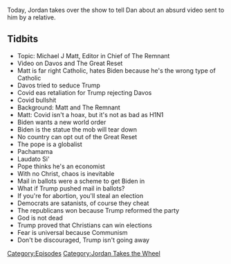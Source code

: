{{DEFAULTSORT:
    #_EPISODE_0499:Jordan Takes The Wheel 5
}}{{Episode
    | title           = Jordan Takes The Wheel 5
    | caption         = Listen to this episode on [https://knowledgefight.libsyn.com/499-jordan-takes-the-wheel-5 Libsyn] [https://open.spotify.com/episode/7vv71Qh2q7SXE16POdLpqr Spotify]
    | episodeNumber   = 499
    | length          = 01:21:46
    | airDate         = November 6, 2020
    | episodeType     = [[:Category:Jordan Takes the Wheel|Jordan Takes the Wheel]]
    | appearance      = [[Michael J Matt]], [[Joe Biden]]
    | oocDrop         = Biden is not serious
    | previousEpisode = [[498: November 7, 2016]]
    | nextEpisode     = [[500: November 5-6, 2020]]
}}

{{Stub}}

Today, Jordan takes over the show to tell Dan about an absurd video sent to him by a relative.

==Tidbits==

*Topic: Michael J Matt, Editor in Chief of The Remnant
*Video on Davos and The Great Reset
*Matt is far right Catholic, hates Biden because he's the wrong type of Catholic
*Davos tried to seduce Trump
*Covid eas retaliation for Trump rejecting Davos
*Covid bullshit
*Background: Matt and The Remnant
*Matt: Covid isn't a hoax, but it's not as bad as H1N1
*Biden wants a new world order
*Biden is the statue the mob will tear down
*No country can opt out of the Great Reset
*The pope is a globalist
*Pachamama
*Laudato Si'
*Pope thinks he's an economist
*With no Christ, chaos is inevitable
*Mail in ballots were a scheme to get Biden in
*What if Trump pushed mail in ballots?
*If you're for abortion, you'll steal an election
*Democrats are satanists, of course they cheat
*The republicans won because Trump reformed the party
*God is not dead
*Trump proved that Christians can win elections
*Fear is universal because Communism
*Don't be discouraged, Trump isn't going away

[[Category:Episodes]]
[[Category:Jordan Takes the Wheel]]
